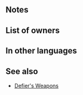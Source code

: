 {{Weapon Infobox
|tagid=SID_守備逆用の斧
|intID=3487
|image=wep_ax126
|exclusive=0
|weaponType=Axe
|cost=200
|might=10
|range=1
|effect=At start of combat, if foe's HP ≥ 75%, grants Def+5 to unit and inflicts Def-5 on foe during combat, and also, if foe has bonuses, grants bonus to unit's Def and inflicts penalty on foe's Def during combat = current bonus on foe's Def. Calculates each stat bonus and penalty independently.
|statModifiers=0,10,0,0,0
|required=Steel Axe
|next=Defier's Axe+
|promotionRarity=5
|promotionTier=1
|properties=random_owner
}}
==Notes==
{{TemporaryBufffromBonus|source=the foe}}
{{TemporaryDebufffromBonus|source=the foe}}
==List of owners==
{{Skill Hero List}}
==In other languages==
{{OtherLanguages
|japanese=守備逆用の斧
|german=Verräteraxt
|spanishEU=Hacha defensa
|spanishLA=Hacha defensiva
|french=Hache défensive
|italian=Ascia sfidante
|chineseTW=防守逆用之斧
|portuguese=Machado rival
}}
==See also==
{{See also skills|cond=Description LIKE '%if foe has%bonus%grants%inflicts%' AND Exclusive='1' AND WikiName NOT LIKE '%defier%'}}
* [[Skill families/Weapons#Defier's|Defier's Weapons]]
{{Weapons Navbox}}